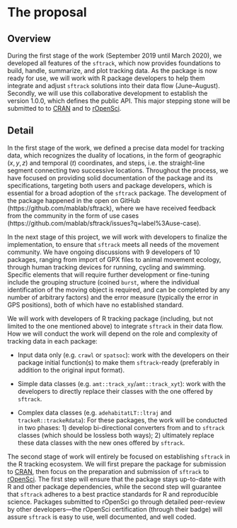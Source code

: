 # The proposal
<!--
This is where the proposal should be outlined. 
-->

## Overview
<!--
At a high-level address what your proposal is and how it will address the problem identified. Highlight any benefits to the R Community that follow from solving the problem. This should be your most compelling section.
-->

During the first stage of the work (September 2019 until March 2020),
we developed all features of the `sftrack`, which now provides
foundations to build, handle, summarize, and plot tracking data. As
the package is now ready for use, we will work with R package
developers to help them integrate and adjust `sftrack` solutions into
their data flow (June–August). Secondly, we will use this
collaborative development to establish the version 1.0.0, which
defines the public API. This major stepping stone will be submitted to
to [CRAN](https://cran.r-project.org/) and to
[rOpenSci](https://ropensci.org/).


## Detail
<!--
Go into more detail about the specifics of the project and it delivers against the problem.

Depending on project type the detail section should include:

 - [ ] Minimum Viable Product
 - [ ] Architecture
 - [ ] Assumptions
-->

In the first stage of the work, we defined a precise data model for
tracking data, which recognizes the duality of locations, in the form
of geographic $(x,y,z)$ and temporal $(t)$ coordinates, and steps,
i.e. the straight-line segment connecting two successive locations.
Throughout the process, we have focused on providing solid
documentation of the package and its specifications, targeting both
users and package developers, which is essential for a broad adoption
of the `sftrack` package.  The development of the package happened in
the open on GitHub (https://github.com/mablab/sftrack), where we have
received feedback from the community in the form of use cases
(https://github.com/mablab/sftrack/issues?q=label%3Ause-case).

In the next stage of this project, we will work with developers to
finalize the implementation, to ensure that `sftrack` meets all needs
of the movement community.  We have ongoing discussions with 9
developers of 10 packages, ranging from import of GPX files to animal
movement ecology, through human tracking devices for running, cycling
and swimming. Specific elements that will require further development
or fine-tuning include the grouping structure (coined `burst`, where
the individual identification of the moving object is required, and
can be completed by any number of arbitrary factors) and the error
measure (typically the error in GPS positions), both of which have no
established standard. 

We will work with developers of R tracking package (including, but not
limited to the one mentioned above) to integrate `sftrack` in their
data flow. How we will conduct the work will depend on the role and
complexity of tracking data in each package:

* Input data only (e.g. `crawl` or `spatsoc`): work with the
  developers on their package initial function(s) to make them
  `sftrack`-ready (preferably in addition to the original input
  format).

* Simple data classes (e.g. `amt::track_xy`/`amt::track_xyt`): work
  with the developers to directly replace their classes with the one
  offered by `sftrack`.

* Complex data classes (e.g. `adehabitatLT::ltraj` and
  `trackeR::trackeRdata`): For these packages, the work will be
  conducted in two phases: 1) develop bi-directional converters from
  and to `sftrack` classes (which should be lossless both ways); 2)
  ultimately replace these data classes with the new ones offered by
  `sftrack`.

The second stage of work will entirely be focused on establishing
`sftrack` in the R tracking ecosystem.  We will first prepare the
package for submission to [CRAN](https://cran.r-project.org/), then
focus on the preparation and submission of `sftrack` to
[rOpenSci](https://ropensci.org/). The first step will ensure that the
package stays up-to-date with R and other package dependencies, while
the second step will guarantee that `sftrack` adheres to a best
practice standards for R and reproducible science. Packages submitted
to rOpenSci go through detailed peer-review by other developers—the
rOpenSci certification (through their badge) will assure `sftrack` is
easy to use, well documented, and well coded.
